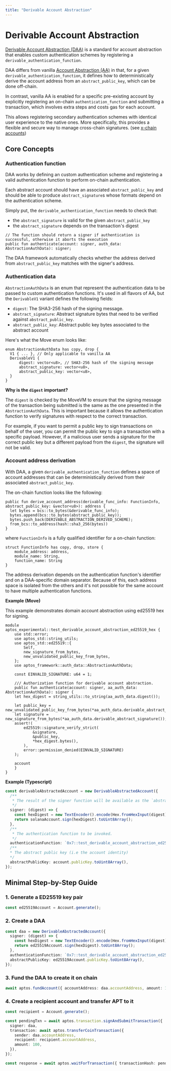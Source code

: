 ```yaml
---
title: "Derivable Account Abstraction"
---
```



# Derivable Account Abstraction

[Derivable Account Abstraction (DAA)]((https://github.com/aptos-foundation/AIPs/blob/main/aips/aip-113.md))
is a standard for account abstraction that enables custom authentication schemes by registering a `derivable_authentication_function`.

DAA differs from vanilla [Account Abstraction (AA)](./account-abstraction) in that, for a given `derivable_authentication_function`,
it defines how to deterministically derive the account address from an `abstract_public_key`, which can be done off-chain.

In contrast, vanilla AA is enabled for a specific pre-existing account by explicitly registering an on-chain `authentication_function`
and submitting a transaction, which involves extra steps and costs gas for each account.

This allows registering secondary authentication schemes with identical user experience to the native ones.
More specifically, this provides a flexible and secure way to manage cross-chain signatures. (see [x-chain accounts](../../wallet-adapter/cross-chain-wallet.mdx))

## Core Concepts

### Authentication function

DAA works by defining an custom authentication scheme and registering a valid authentication function to perform on-chain authentication.

Each abstract account should have an associated `abstract_public_key` and should be able to produce `abstract_signature`s
whose formats depend on the authentication scheme.

Simply put, the `derivable_authentication_function` needs to check that:
- the `abstract_signature` is valid for the given `abstract_public_key`
- the `abstract_signature` depends on the transaction's digest

```move
// The function should return a signer if authentication is successful, otherwise it aborts the execution
public fun authenticate(account: signer, auth_data: AbstractionAuthData): signer;
```

The DAA framework automatically checks whether the address derived from `abstract_public_key` matches with the signer's address.

### Authentication data

`AbstractionAuthData` is an enum that represent the authentication data to be passed to custom authentication functions.
It's used in all flavors of AA, but the `DerivableV1` variant defines the following fields:

- `digest`: The SHA3-256 hash of the signing message.
- `abstract_signature`: Abstract signature bytes that need to be verified against `abstract_public_key`.
- `abstract_public_key`: Abstract public key bytes associated to the abstract account

Here's what the Move enum looks like:

```move
enum AbstractionAuthData has copy, drop {
  V1 { ... }, // Only applicable to vanilla AA
  DerivableV1 {
      digest: vector<u8>, // SHA3-256 hash of the signing message
      abstract_signature: vector<u8>,
      abstract_public_key: vector<u8>,
  }
}
```

**Why is the `digest` important?**

The `digest` is checked by the MoveVM to ensure that the signing message of the transaction being submitted is the same as the one presented in the `AbstractionAuthData`. This
is important because it allows the authentication function to verify signatures with respect to the correct transaction.

For example, if you want to permit a public key to sign transactions on behalf of the user, you can permit the public key to sign a transaction with a specific payload.
However, if a malicious user sends a signature for the correct public key but a different payload from the `digest`, the signature will not be valid.

### Account address derivation

With DAA, a given `derivable_authentication_function` defines a space of account addresses that can be deterministically derived from their associated `abstract_public_key`.

The on-chain function looks like the following:

```move
public fun derive_account_address(derivable_func_info: FunctionInfo, abstract_public_key: &vector<u8>): address {
  let bytes = bcs::to_bytes(&derivable_func_info);
  bytes.append(bcs::to_bytes(abstract_public_key));
  bytes.push_back(DERIVABLE_ABSTRACTION_DERIVED_SCHEME);
  from_bcs::to_address(hash::sha3_256(bytes))
}
```

where `FunctionInfo` is a fully qualified identifier for a on-chain function:

```move
struct FunctionInfo has copy, drop, store {
    module_address: address,
    module_name: String,
    function_name: String
}
```

The address derivation depends on the authentication function's identifier and on a DAA-specific domain separator.
Because of this, each address space is isolated from the others and it's not possible for the same account to have multiple
authentication functions.

**Example (Move)**

This example demonstrates domain account abstraction using ed25519 hex for signing.

```move
module aptos_experimental::test_derivable_account_abstraction_ed25519_hex {
    use std::error;
    use aptos_std::string_utils;
    use aptos_std::ed25519::{
        Self,
        new_signature_from_bytes,
        new_unvalidated_public_key_from_bytes,
    };
    use aptos_framework::auth_data::AbstractionAuthData;

    const EINVALID_SIGNATURE: u64 = 1;

    /// Authorization function for derivable account abstraction.
    public fun authenticate(account: signer, aa_auth_data: AbstractionAuthData): signer {
    let hex_digest = string_utils::to_string(aa_auth_data.digest());

    let public_key = new_unvalidated_public_key_from_bytes(*aa_auth_data.derivable_abstract_public_key());
    let signature = new_signature_from_bytes(*aa_auth_data.derivable_abstract_signature());
    assert!(
        ed25519::signature_verify_strict(
            &signature,
            &public_key,
            *hex_digest.bytes(),
        ),
        error::permission_denied(EINVALID_SIGNATURE)
    );

    account
    }
}
```

**Example (Typescript)**

```typescript
const derivableAbstractedAccount = new DerivableAbstractedAccount({
  /**
   * The result of the signer function will be available as the `abstract_signature` field in the `AbstractionAuthData` enum variant.
   */
  signer: (digest) => {
    const hexDigest = new TextEncoder().encode(Hex.fromHexInput(digest).toString());
    return solanaAccount.sign(hexDigest).toUint8Array();
  },
  /**
   * The authentication function to be invoked.
   */
  authenticationFunction: `0x7::test_derivable_account_abstraction_ed25519_hex::authenticate`,
  /**
  * The abstract public key (i.e the account identity)
  */
  abstractPublicKey: account.publicKey.toUint8Array(),
});
```

## Minimal Step-by-Step Guide

<Steps>

### 1. Generate a ED25519 key pair

```ts
const ed25519Account = Account.generate();
```

### 2. Create a DAA

```ts
const daa = new DerivableAbstractedAccount({
  signer: (digest) => {
    const hexDigest = new TextEncoder().encode(Hex.fromHexInput(digest).toString());
    return ed25519Account.sign(hexDigest).toUint8Array();
  },
  authenticationFunction: `0x7::test_derivable_account_abstraction_ed25519_hex::authenticate`,
  abstractPublicKey: ed25519Account.publicKey.toUint8Array(),
});
```

### 3. Fund the DAA to create it on chain

```ts
await aptos.fundAccount({ accountAddress: daa.accountAddress, amount: 1000000 });
```

### 4. Create a recipient account and transfer APT to it

```ts
const recipient = Account.generate();

const pendingTxn = await aptos.transaction.signAndSubmitTransaction({
  signer: daa,
  transaction: await aptos.transferCoinTransaction({
    sender: daa.accountAddress,
    recipient: recipient.accountAddress,
    amount: 100,
  }),
});

const response = await aptos.waitForTransaction({ transactionHash: pendingTxn.hash });
```

</Steps>

